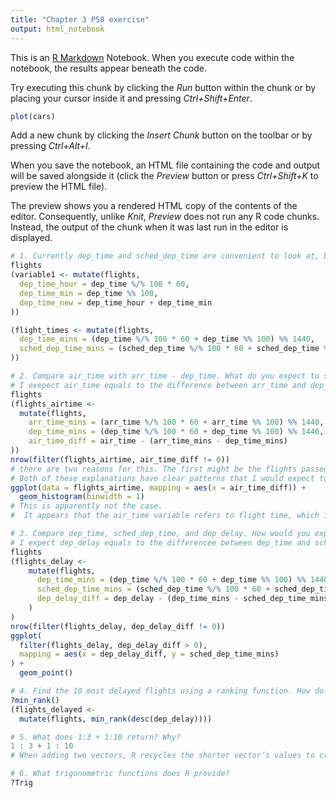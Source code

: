 ```yaml
---
title: "Chapter 3 P58 exercise"
output: html_notebook
---
```


This is an [R Markdown](http://rmarkdown.rstudio.com) Notebook. When you execute code within the notebook, the results appear beneath the code. 

Try executing this chunk by clicking the *Run* button within the chunk or by placing your cursor inside it and pressing *Ctrl+Shift+Enter*. 

```r
plot(cars)
```

Add a new chunk by clicking the *Insert Chunk* button on the toolbar or by pressing *Ctrl+Alt+I*.

When you save the notebook, an HTML file containing the code and output will be saved alongside it (click the *Preview* button or press *Ctrl+Shift+K* to preview the HTML file).

The preview shows you a rendered HTML copy of the contents of the editor. Consequently, unlike *Knit*, *Preview* does not run any R code chunks. Instead, the output of the chunk when it was last run in the editor is displayed.

```r
# 1. Currently dep_time and sched_dep_time are convenient to look at, but hard to compute with because they’re not really continuous numbers. Convert them to a more convenient representation of number of minutes since midnight.
flights
(variable1 <- mutate(flights,
  dep_time_hour = dep_time %/% 100 * 60,
  dep_time_min = dep_time %% 100,
  dep_time_new = dep_time_hour + dep_time_min
))

(flight_times <- mutate(flights,
  dep_time_mins = (dep_time %/% 100 * 60 + dep_time %% 100) %% 1440,
  sched_dep_time_mins = (sched_dep_time %/% 100 * 60 + sched_dep_time %% 100) %% 1440
))
```

```r
# 2. Compare air_time with arr_time - dep_time. What do you expect to see? What do you see? What do you need to do to fix it?
# I exepect air_time equals to the difference between arr_time and dep_time. First I need to transform these data to a more amenable form.
flights
(flights_airtime <-
  mutate(flights,
    arr_time_mins = (arr_time %/% 100 * 60 + arr_time %% 100) %% 1440,
    dep_time_mins = (dep_time %/% 100 * 60 + dep_time %% 100) %% 1440,
    air_time_diff = air_time - (arr_time_mins - dep_time_mins)
))
nrow(filter(flights_airtime, air_time_diff != 0))
# there are two reasons for this. The first might be the flights passed midnight. The second might be the flights flew over time zones.
# Both of these explanations have clear patterns that I would expect to see if they were true. In particular, in both cases, since time-zones and crossing midnight only affects the hour part of the time, all values of air_time_diff should be divisible by 60. I’ll visually check this hypothesis by plotting the distribution of air_time_diff. If those two explanations are correct, distribution of air_time_diff should comprise only spikes at multiples of 60.
ggplot(data = flights_airtime, mapping = aes(x = air_time_diff)) +
  geom_histogram(binwidth = 1)
# This is apparently not the case.
#  It appears that the air_time variable refers to flight time, which is defined as the time between wheels-off (take-off) and wheels-in (landing). But the flight time does not include time spent on the runway taxiing to and from gates. With this new understanding of the data, I now know that the relationship between air_time, arr_time, and dep_time is air_time <= arr_time - dep_time, supposing that the time zones of arr_time and dep_time are in the same time zone.
```

```r
# 3. Compare dep_time, sched_dep_time, and dep_delay. How would you expect those three numbers to be related?
# I expect dep_delay equals to the differencee between dep_time and sched_dep_time. First transform the data to an amenable form.
flights
(flights_delay <-
    mutate(flights,
      dep_time_mins = (dep_time %/% 100 * 60 + dep_time %% 100) %% 1440,
      sched_dep_time_mins = (sched_dep_time %/% 100 * 60 + sched_dep_time %% 100) %% 1440,
      dep_delay_diff = dep_delay - (dep_time_mins - sched_dep_time_mins)
    )
)
nrow(filter(flights_delay, dep_delay_diff != 0))
ggplot(
  filter(flights_delay, dep_delay_diff > 0),
  mapping = aes(x = dep_delay_diff, y = sched_dep_time_mins)
) +
  geom_point()
```

```r
# 4. Find the 10 most delayed flights using a ranking function. How do you want to handle ties? Carefully read the documentation for min_rank().
?min_rank()
(flights_delayed <- 
  mutate(flights, min_rank(desc(dep_delay))))
```
 
```r
# 5. What does 1:3 + 1:10 return? Why?
1 : 3 + 1 : 10
# When adding two vectors, R recycles the shorter vector’s values to create a vector of the same length as the longer vector. 
```
 
```r
# 6. What trigonometric functions does R provide?
?Trig
```
 
 
 
 
 
 
 
 
 
 
 
 
 
 
 
 
 
 
 